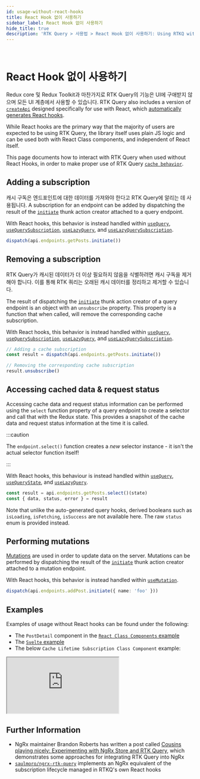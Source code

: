 ```yaml
---
id: usage-without-react-hooks
title: React Hook 없이 사용하기
sidebar_label: React Hook 없이 사용하기
hide_title: true
description: 'RTK Query > 사용법 > React Hook 없이 사용하기: Using RTKQ with other UI frameworks'
---
```


&nbsp;

# React Hook 없이 사용하기

Redux core 및 Redux Toolkit과 마찬가지로 RTK Query의 기능은 UI에 구애받지 않으며 모든 UI 계층에서 사용할 수 있습니다. RTK Query also includes a version of [`createApi`](../api/createApi.mdx) designed specifically for use with React, which [automatically generates React hooks](../api/created-api/hooks.mdx).

While React hooks are the primary way that the majority of users are expected to be using RTK Query, the library itself uses plain JS logic and can be used both with React Class components, and independent of React itself.

This page documents how to interact with RTK Query when used without React Hooks, in order to make proper use of RTK Query [`cache behavior`](./cache-behavior).

## Adding a subscription

캐시 구독은 엔드포인트에 대한 데이터를 가져와야 한다고 RTK Query에 알리는 데 사용됩니다. A subscription for an endpoint can be added by dispatching the result of the [`initiate`](../api/created-api/endpoints.mdx#initiate) thunk action creator attached to a query endpoint.

With React hooks, this behavior is instead handled within [`useQuery`](../api/created-api/hooks.mdx#usequery), [`useQuerySubscription`](../api/created-api/hooks.mdx#usequerysubscription), [`useLazyQuery`](../api/created-api/hooks.mdx#uselazyquery), and [`useLazyQuerySubscription`](../api/created-api/hooks.mdx#uselazyquerysubscription).

```ts title="Subscribing to cached data" no-transpile
dispatch(api.endpoints.getPosts.initiate())
```

## Removing a subscription

RTK Query가 캐시된 데이터가 더 이상 필요하지 않음을 식별하려면 캐시 구독을 제거해야 합니다. 이를 통해 RTK 쿼리는 오래된 캐시 데이터를 정리하고 제거할 수 있습니다.

The result of dispatching the [`initiate`](../api/created-api/endpoints.mdx#initiate) thunk action creator of a query endpoint is an object with an `unsubscribe` property. This property is a function that when called, will remove the corresponding cache subscription.

With React hooks, this behavior is instead handled within [`useQuery`](../api/created-api/hooks.mdx#usequery), [`useQuerySubscription`](../api/created-api/hooks.mdx#usequerysubscription), [`useLazyQuery`](../api/created-api/hooks.mdx#uselazyquery), and [`useLazyQuerySubscription`](../api/created-api/hooks.mdx#uselazyquerysubscription).

```ts title="Unsubscribing from cached data" no-transpile
// Adding a cache subscription
const result = dispatch(api.endpoints.getPosts.initiate())

// Removing the corresponding cache subscription
result.unsubscribe()
```

## Accessing cached data & request status

Accessing cache data and request status information can be performed using the `select` function property of a query endpoint to create a selector and call that with the Redux state. This provides a snapshot of the cache data and request status information at the time it is called.

:::caution

The `endpoint.select()` function creates a _new_ selector instance - it isn't the actual selector function itself!

:::

With React hooks, this behaviour is instead handled within [`useQuery`](../api/created-api/hooks.mdx#usequery), [`useQueryState`](../api/created-api/hooks.mdx#usequerystate), and [`useLazyQuery`](../api/created-api/hooks.mdx#uselazyquery).

```ts title="Accessing cached data & request status" no-transpile
const result = api.endpoints.getPosts.select()(state)
const { data, status, error } = result
```

Note that unlike the auto-generated query hooks, derived booleans such as `isLoading`, `isFetching`, `isSuccess` are not available here. The raw `status` enum is provided instead.

## Performing mutations

[Mutations](./mutations.mdx) are used in order to update data on the server. Mutations can be performed by dispatching the result of the [`initiate`](../api/created-api/endpoints.mdx#initiate) thunk action creator attached to a mutation endpoint.

With React hooks, this behavior is instead handled within [`useMutation`](../api/created-api/hooks.mdx#usemutation).

```ts title="Triggering a mutation endpoint" no-transpile
dispatch(api.endpoints.addPost.initiate({ name: 'foo' }))
```

## Examples

Examples of usage without React hooks can be found under the following:

- The `PostDetail` component in the [`React Class Components` example](./examples.mdx#react-class-components)
- The [`Svelte` example](./examples.mdx#svelte)
- The below `Cache Lifetime Subscription Class Component` example:

<iframe
  src="https://codesandbox.io/embed/rtk-query-cache-lifetime-subscription-class-component-example-38mgd?fontsize=12&runonclick=1&hidenavigation=1&module=%2Fsrc%2Fcomponents%2FUsersList.tsx&theme=dark&runonclick=1"
  style={{
    width: '100%',
    height: '800px',
    border: 0,
    borderRadius: '4px',
    overflow: 'hidden',
  }}
  title="RTK Query Cache Lietime Subscription Class Component Example"
  allow="geolocation; microphone; camera; midi; vr; accelerometer; gyroscope; payment; ambient-light-sensor; encrypted-media; usb"
  sandbox="allow-modals allow-forms allow-popups allow-scripts allow-same-origin"
></iframe>

## Further Information

- NgRx maintainer Brandon Roberts has written a post called [Cousins playing nicely: Experimenting with NgRx Store and RTK Query](https://dev.to/brandontroberts/cousins-playing-nicely-experimenting-with-ngrx-store-and-rtk-query-25f4), which demonstrates some approaches for integrating RTK Query into NgRx
- [`saulmoro/ngrx-rtk-query`](https://github.com/SaulMoro/ngrx-rtk-query) implements an NgRx equivalent of the subscription lifecycle managed in RTKQ's own React hooks
